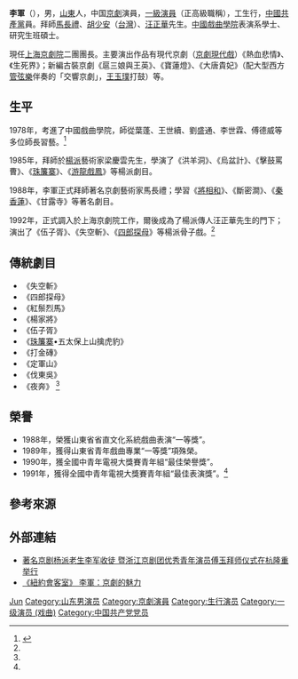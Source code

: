 {{Otheruses|other=名为李军的其他人物|李军}}

'''李軍'''（{{bd|1961年|11月29日|catIdx=L}}），男，[[山東|山東]]人，中国[[京劇|京劇]]演員，[[一級演員|一級演員]]（正高級職稱），工生行，[[中國共產黨|中國共產黨]]員。拜師[[馬長禮|馬長禮]]、[[胡少安|胡少安]]（[[台灣|台灣]]）、[[汪正華|汪正華]]先生。[[中國戲曲學院|中國戲曲學院]]表演系學士、研究生班碩士。

現任[[上海京劇院|上海京劇院]]二團團長。主要演出作品有現代京劇（[[京劇現代戲|京劇現代戲]]）《熱血悲情》、《生死界》；新編古裝京劇《扈三娘與王英》、《寶蓮燈》、《大唐貴妃》（配大型西方[[管弦樂|管弦樂]]伴奏的「交響京劇」，[[王玉璞_(1924年)|王玉璞]]打鼓）等。

== 生平 ==
1978年，考進了中國戲曲學院，師從葉蓬、王世續、劉盛通、李世霖、傅德威等多位師長習藝。<ref name="京劇演員">{{Cite web|title=李军 京剧生行演员 李军 - 京剧名家_京剧人物 - 戏曲文化网|url=https://m.xiquwenhua.com/jingju/renwu/267.html|access-date=2021-10-05|work=m.xiquwenhua.com|archive-date=2019-10-30|archive-url=https://web.archive.org/web/20191030144704/https://m.xiquwenhua.com/jingju/renwu/267.html|dead-url=no}}</ref>  

1985年，拜師於[[杨宝森|楊派]]藝術家梁慶雲先生，學演了《洪羊洞》、《烏盆計》、《擊鼓罵曹》、《[[珠帘寨|珠簾寨]]》、《[[游龍戲鳳|游龍戲鳳]]》等楊派劇目。

1988年，李軍正式拜師著名京劇藝術家馬長禮；學習《[[将相和|將相和]]》、《斷密澗》、《[[秦香蓮|秦香蓮]]》、《甘露寺》等著名劇目。 

1992年，正式調入於上海京劇院工作，爾後成為了楊派傳人汪正華先生的門下；演出了《伍子胥》、《失空斬》、《[[四郎探母|四郎探母]]》等楊派骨子戲。<ref name="京劇演員" />

== 傳統劇目 ==
*《失空斬》
*《四郎探母》
*《紅鬃烈馬》
*《楊家將》
*《伍子胥》
*《[[珠帘寨|珠簾寨]]•五太保上山擒虎豹》
*《打金磚》
*《定軍山》
*《伐東吳》
*《夜奔》 <ref name="京劇演員"/>

== 榮譽 ==
*1988年，榮獲山東省省直文化系統戲曲表演“一等獎”。
*1989年，獲得山東省青年戲曲專業“一等獎”項殊榮。
*1990年，獲全國中青年電視大獎賽青年組“最佳榮譽獎”。
*1991年，獲得全國中青年電視大獎賽青年組“最佳表演獎”。<ref name="京劇演員"/>

== 參考來源 == 
{{reflist}}

== 外部連結 ==
* [http://www.zjjjzj.com/Exchange/info/id/1199 著名京剧杨派老生李军收徒 暨浙江京剧团优秀青年演员傅玉拜师仪式在杭隆重举行  ] {{Wayback|url=http://www.zjjjzj.com/Exchange/info/id/1199 |date=20191030150612 }}
* [https://zuirebo.com/v/v/231434218.html 《紐約會客室》 李軍：京劇的魅力 ] {{Wayback|url=https://zuirebo.com/v/v/231434218.html |date=20191030150917 }}

{{Authority control}}
{{DEFAULTSORT:Li李}}
[[Category:李姓|Jun]]
[[Category:山东男演员|Category:山东男演员]]
[[Category:京劇演員|Category:京劇演員]]
[[Category:生行演员|Category:生行演员]]
[[Category:一级演员_(戏曲)|Category:一级演员 (戏曲)]]
[[Category:中国共产党党员|Category:中国共产党党员]]